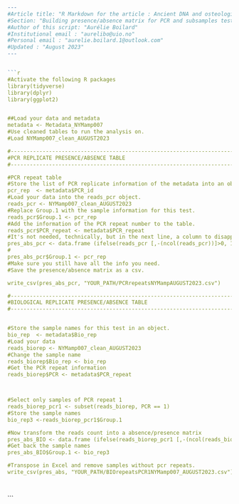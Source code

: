 

```r
---
#Article title: "R Markdown for the article : Ancient DNA and osteological analyses of a unique sub-fossil bone assemblage reveal Early Holocene faunal expansion into the Scandinavian Arctic"
#Section: "Building presence/absence matrix for PCR and subsamples test"
#Author of this script: "Aurélie Boilard"
#Institutional email : "aurelibo@uio.no"
#Personal email : "aurelie.boilard.1@outlook.com"
#Updated : "August 2023"
---


```r

#Activate the following R packages
library(tidyverse)
library(dplyr)
library(ggplot2)


##Load your data and metadata
metadata <- Metadata_NYMamp007
#Use cleaned tables to run the analysis on.
#Load NYMamp007_clean_AUGUST2023

#----------------------------------------------------------------------------------------------------------------------
#PCR REPLICATE PRESENCE/ABSENCE TABLE
#----------------------------------------------------------------------------------------------------------------------

#PCR repeat table
#Store the list of PCR replicate information of the metadata into an object.
pcr_rep  <- metadata$PCR_id
#Load your data into the reads_pcr object.
reads_pcr <- NYMamp007_clean_AUGUST2023
#Replace Group.1 with the sample information for this test.
reads_pcr$Group.1 <- pcr_rep
#Add the information of the PCR repeat number to the table.
reads_pcr$PCR_repeat <- metadata$PCR_repeat 
#It's not needed, technically, but in the next line, a column to disappears. It's basically a dummy.
pres_abs_pcr <- data.frame (ifelse(reads_pcr [,-(ncol(reads_pcr))]>0, 1, 0))
#
pres_abs_pcr$Group.1 <- pcr_rep
#Make sure you still have all the info you need.
#Save the presence/absence matrix as a csv.

write_csv(pres_abs_pcr, "YOUR_PATH/PCRrepeatsNYMampAUGUST2023.csv")

#----------------------------------------------------------------------------------------------------------------------
#BIOLOGICAL REPLICATE PRESENCE/ABSENCE TABLE
#----------------------------------------------------------------------------------------------------------------------


#Store the sample names for this test in an object.
bio_rep  <- metadata$Bio_rep
#Load your data
reads_biorep <- NYMamp007_clean_AUGUST2023
#Change the sample name
reads_biorep$Bio_rep <- bio_rep
#Get the PCR repeat information
reads_biorep$PCR <- metadata$PCR_repeat



#Select only samples of PCR repeat 1
reads_biorep_pcr1 <- subset(reads_biorep, PCR == 1)
#Store the sample names
bio_rep3 <-reads_biorep_pcr1$Group.1

#Now transform the reads count into a absence/presence matrix
pres_abs_BIO <- data.frame (ifelse(reads_biorep_pcr1 [,-(ncol(reads_biorep_pcr1))]>0, 1, 0))
#Get back the sample names
pres_abs_BIO$Group.1 <- bio_rep3

#Transpose in Excel and remove samples without pcr repeats.
write_csv(pres_abs, "YOUR_PATH/BIOrepeatsPCR1NYMamp007_AUGUST2023.csv")




```


```

